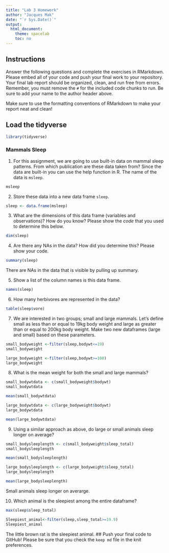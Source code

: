 ```yaml
---
title: "Lab 3 Homework"
author: "Jacques Mak"
date: "`r Sys.Date()`"
output:
  html_document:
    theme: spacelab
    toc: no
---
```


## Instructions
Answer the following questions and complete the exercises in RMarkdown. Please embed all of your code and push your final work to your repository. Your final lab report should be organized, clean, and run free from errors. Remember, you must remove the `#` for the included code chunks to run. Be sure to add your name to the author header above.  

Make sure to use the formatting conventions of RMarkdown to make your report neat and clean!  

## Load the tidyverse
```r
library(tidyverse)
```

### Mammals Sleep  
1. For this assignment, we are going to use built-in data on mammal sleep patterns. From which publication are these data taken from? Since the data are built-in you can use the help function in R. The name of the data is `msleep`.  
```r
msleep
```

2. Store these data into a new data frame `sleep`.  
```r
sleep <- data.frame(msleep)
```

3. What are the dimensions of this data frame (variables and observations)? How do you know? Please show the *code* that you used to determine this below.  
```r

dim(sleep)
```

4. Are there any NAs in the data? How did you determine this? Please show your code.  
```r
summary(sleep)
```
There are NAs in the data that is visible by pulling up summary. 

5. Show a list of the column names is this data frame.
```r
names(sleep)

```

6. How many herbivores are represented in the data?  
```r
table(sleep$vore)
```

7. We are interested in two groups; small and large mammals. Let's define small as less than or equal to 19kg body weight and large as greater than or equal to 200kg body weight. Make two new dataframes (large and small) based on these parameters.
```r
small_bodyweight <-filter(sleep,bodywt<=19)
small_bodyweight

large_bodyweight <-filter(sleep,bodywt>=100)
large_bodyweight
```

8. What is the mean weight for both the small and large mammals?
```r
small_bodywtdata <- c(small_bodyweight$bodywt)
small_bodywtdata
```

```r
mean(small_bodywtdata)
```

```r
large_bodywtdata <- c(large_bodyweight$bodywt)
large_bodywtdata
```

```r
mean(large_bodywtdata)
```

9. Using a similar approach as above, do large or small animals sleep longer on average?  

```r
small_bodysleeplength <- c(small_bodyweight$sleep_total)
small_bodysleeplength
```

```r
mean(small_bodysleeplength)
```

```r
large_bodysleeplength <- c(large_bodyweight$sleep_total)
large_bodysleeplength
```


```r
mean(large_bodysleeplength)
```

Small animals sleep longer on averarge.

10. Which animal is the sleepiest among the entire dataframe?

```r
max(sleep$sleep_total)
```
```r
Sleepiest_animal<-filter(sleep,sleep_total>=19.9)
Sleepiest_animal
```
The little brown rat is the sleepiest animal.
## Push your final code to GitHub!
Please be sure that you check the `keep md` file in the knit preferences.   